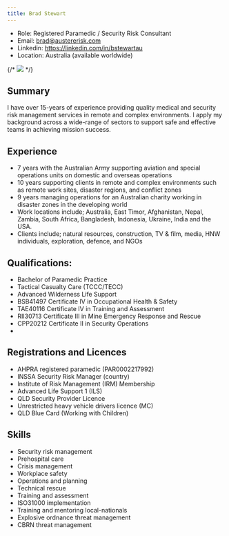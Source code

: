 ```yaml
---
title: Brad Stewart
---
```


- Role: Registered Paramedic / Security Risk Consultant
- Email: brad@austererisk.com
- Linkedin: https://linkedin.com/in/bstewartau
- Location: Australia (available worldwide)

{/* <Image src="https://filedn.eu/l2giFr0cgJdQHWk8xVfYQm5/images/profiles/brad-stewart.webp"/> */}

## Summary

I have over 15-years of experience providing quality medical and security risk management services in remote and complex environments. I apply my background across a wide-range of sectors to support safe and effective teams in achieving mission success.

## Experience

  - 7 years with the Australian Army supporting aviation and special operations units on domestic and overseas operations
  - 10 years supporting clients in remote and complex environments such as remote work sites, disaster regions, and conflict zones  
  - 9 years managing operations for an Australian charity working in disaster zones in the developing world
  - Work locations include; Australia, East Timor, Afghanistan, Nepal, Zambia, South Africa, Bangladesh, Indonesia, Ukraine, India and the USA.
  - Clients include; natural resources, construction, TV & film, media, HNW individuals, exploration, defence, and NGOs

## Qualifications:

  - Bachelor of Paramedic Practice
  - Tactical Casualty Care (TCCC/TECC)
  - Advanced Wilderness Life Support
  - BSB41497 Certificate IV in Occupational Health & Safety
  - TAE40116 Certificate IV in Training and Assessment
  - RII30713 Certificate III in Mine Emergency Response and Rescue
  - CPP20212 Certificate II in Security Operations
- 
## Registrations and Licences

  - AHPRA registered paramedic (PAR0002217992)
  - INSSA Security Risk Manager (country)
  - Institute of Risk Management (IRM) Membership
  - Advanced Life Support 1 (ILS)
  - QLD Security Provider Licence
  - Unrestricted heavy vehicle drivers licence (MC)
  - QLD Blue Card (Working with Children)

## Skills

  - Security risk management
  - Prehospital care
  - Crisis management
  - Workplace safety
  - Operations and planning
  - Technical rescue
  - Training and assessment
  - ISO31000 implementation
  - Training and mentoring local-nationals
  - Explosive ordnance threat management
  - CBRN threat management
